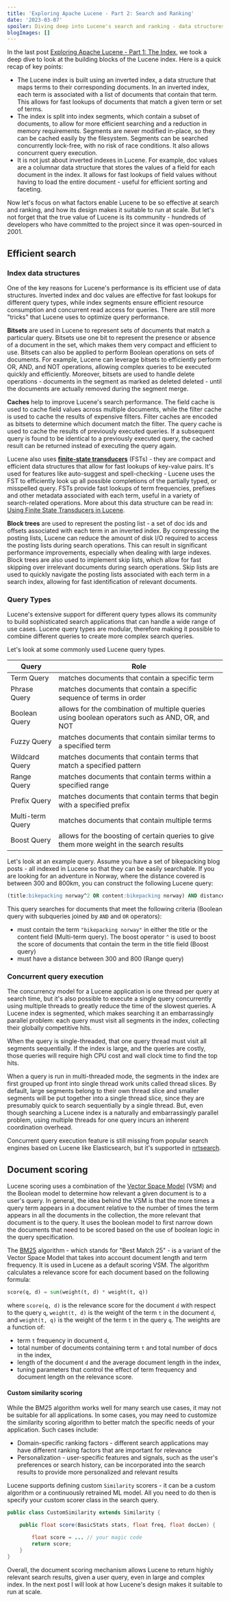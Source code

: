```yaml
---
title: 'Exploring Apache Lucene - Part 2: Search and Ranking'
date: '2023-03-07'
spoiler: Diving deep into Lucene's search and ranking - data structures, query types, concurrent searching and custom scoring.
blogImages: []
---
```


In the last post [Exploring Apache Lucene - Part 1: The Index](https://j.blaszyk.me/tech-blog/exploring-apache-lucene-index/), we took a deep dive to look at the building blocks of the Lucene index. Here is a quick recap of key points:

- The Lucene index is built using an inverted index, a data structure that maps terms to their corresponding documents. In an inverted index, each term is associated with a list of documents that contain that term. This allows for fast lookups of documents that match a given term or set of terms.
- The index is split into index segments, which contain a subset of documents, to allow for more efficient searching and a reduction in memory requirements. Segments are never modified in-place, so they can be cached easily by the filesystem. Segments can be searched concurrently lock-free, with no risk of race conditions. It also allows concurrent query execution.
- It is not just about inverted indexes in Lucene. For example, doc values are a columnar data structure that stores the values of a field for each document in the index. It allows for fast lookups of field values without having to load the entire document - useful for efficient sorting and faceting.

Now let's focus on what factors enable Lucene to be so effective at search and ranking, and how its design makes it suitable to run at scale. But let's not forget that the true value of Lucene is its community - hundreds of developers who have committed to the project since it was open-sourced in 2001.

## Efficient search

### Index data structures

One of the key reasons for Lucene's performance is its efficient use of data structures. Inverted index and doc values are effective for fast lookups for different query types, while index segments ensure efficient resource consumption and concurrent read access for queries. There are still more "tricks" that Lucene uses to optimize query performance.

**Bitsets** are used in Lucene to represent sets of documents that match a particular query. Bitsets use one bit to represent the presence or absence of a document in the set, which makes them very compact and efficient to use. Bitsets can also be applied to perform Boolean operations on sets of documents. For example, Lucene can leverage bitsets to efficiently perform OR, AND, and NOT operations, allowing complex queries to be executed quickly and efficiently. Moreover, bitsets are used to handle delete operations - documents in the segment as marked as deleted deleted - until the documents are actually removed during the segment merge.

**Caches** help to improve Lucene's search performance. The field cache is used to cache field values across multiple documents, while the filter cache is used to cache the results of expensive filters. Filter caches are encoded as bitsets to determine which document match the filter. The query cache is used to cache the results of previously executed queries. If a subsequent query is found to be identical to a previously executed query, the cached result can be returned instead of executing the query again.

Lucene also uses **[finite-state transducers](https://en.wikipedia.org/wiki/Finite-state_transducer)** (FSTs) - they are compact and efficient data structures that allow for fast lookups of key-value pairs. It's used for features like auto-suggest and spell-checking - Lucene uses the FST to efficiently look up all possible completions of the partially typed, or misspelled query. FSTs provide fast lookups of term frequencies, prefixes and other metadata associated with each term, useful in a variety of search-related operations. More about this data structure can be read in: [Using Finite State Transducers in Lucene](https://blog.mikemccandless.com/2010/12/using-finite-state-transducers-in.html).

**Block trees** are used to represent the posting list - a set of doc ids and offsets associated with each term in an inverted index. By compressing the posting lists, Lucene can reduce the amount of disk I/O required to access the posting lists during search operations. This can result in significant performance improvements, especially when dealing with large indexes. Block trees are also used to implement skip lists, which allow for fast skipping over irrelevant documents during search operations. Skip lists are used to quickly navigate the posting lists associated with each term in a search index, allowing for fast identification of relevant documents.

### Query Types

Lucene's extensive support for different query types allows its community to build sophisticated search applications that can handle a wide range of use cases. Lucene query types are modular, therefore making it possible to combine different queries to create more complex search queries.

Let's look at some commonly used Lucene query types.

| Query            | Role                                                                                            |
| ---------------- | ----------------------------------------------------------------------------------------------- |
| Term Query       | matches documents that contain a specific term                                                  |
| Phrase Query     | matches documents that contain a specific sequence of terms in order                            |
| Boolean Query    | allows for the combination of multiple queries using boolean operators such as AND, OR, and NOT |
| Fuzzy Query      | matches documents that contain similar terms to a specified term                                |
| Wildcard Query   | matches documents that contain terms that match a specified pattern                             |
| Range Query      | matches documents that contain terms within a specified range                                   |
| Prefix Query     | matches documents that contain terms that begin with a specified prefix                         |
| Multi-term Query | matches documents that contain multiple terms                                                   |
| Boost Query      | allows for the boosting of certain queries to give them more weight in the search results       |

Let's look at an example query. Assume you have a set of bikepacking blog posts - all indexed in Lucene so that they can be easily searchable. If you are looking for an adventure in Norway, where the distance covered is between 300 and 800km, you can construct the following Lucene query:

```sql
(title:bikepacking norway^2 OR content:bikepacking norway) AND distance:[300 TO 800]

```

This query searches for documents that meet the following criteria (Boolean query with subqueries joined by `AND` and `OR` operators):

- must contain the term `"bikepacking norway"` in either the title or the content field (Multi-term query). The boost operator `^` is used to boost the score of documents that contain the term in the title field (Boost query)
- must have a distance between 300 and 800 (Range query)

### Concurrent query execution

The concurrency model for a Lucene application is one thread per query at search time, but it's also possible to execute a single query concurrently using multiple threads to greatly reduce the time of the slowest queries. A Lucene index is segmented, which makes searching it an embarrassingly parallel problem: each query must visit all segments in the index, collecting their globally competitive hits.

When the query is single-threaded, that one query thread must visit all segments sequentially. If the index is large, and the queries are costly, those queries will require high CPU cost and wall clock time to find the top hits.

When a query is run in multi-threaded mode, the segments in the index are first grouped up front into single thread work units called thread slices. By default, large segments belong to their own thread slice and smaller segments will be put together into a single thread slice, since they are presumably quick to search sequentially by a single thread. But, even though searching a Lucene index is a naturally and embarrassingly parallel problem, using multiple threads for one query incurs an inherent coordination overhead.

Concurrent query execution feature is still missing from popular search engines based on Lucene like Elasticsearch, but it's supported in [nrtsearch](https://github.com/Yelp/nrtsearch).

## Document scoring

Lucene scoring uses a combination of the [Vector Space Model](https://en.wikipedia.org/wiki/Vector_space_model) (VSM) and the Boolean model to determine how relevant a given document is to a user's query. In general, the idea behind the VSM is that the more times a query term appears in a document relative to the number of times the term appears in all the documents in the collection, the more relevant that document is to the query. It uses the boolean model to first narrow down the documents that need to be scored based on the use of boolean logic in the query specification.

The [BM25](https://en.wikipedia.org/wiki/Okapi_BM25) algorithm - which stands for "Best Match 25" - is a variant of the Vector Space Model that takes into account document length and term frequency. It is used in Lucene as a default scoring VSM. The algorithm calculates a relevance score for each document based on the following formula:

```python
score(q, d) = sum(weight(t, d) * weight(t, q))
```

where `score(q, d)` is the relevance score for the document `d` with respect to the query `q`, `weight(t, d)` is the weight of the term `t` in the document `d`, and `weight(t, q)` is the weight of the term `t` in the query `q`. The weights are a function of:

- term `t` frequency in document `d`,
- total number of documents containing term `t` and total number of docs in the index,
- length of the document `d` and the average document length in the index,
- tuning parameters that control the effect of term frequency and document length on the relevance score.

#### Custom similarity scoring

While the BM25 algorithm works well for many search use cases, it may not be suitable for all applications. In some cases, you may need to customize the similarity scoring algorithm to better match the specific needs of your application. Such cases include:

- Domain-specific ranking factors - different search applications may have different ranking factors that are important for relevance
- Personalization - user-specific features and signals, such as the user's preferences or search history, can be incorporated into the search results to provide more personalized and relevant results

Lucene supports defining custom `Similarity` scorers - it can be a custom algorithm or a continuously retrained ML model. All you need to do then is specify your custom scorer class in the search query.

```java
public class CustomSimilarity extends Similarity {

    public float score(BasicStats stats, float freq, float docLen) {

        float score = ... // your magic code
        return score;
    }
}
```

Overall, the document scoring mechanism allows Lucene to return highly relevant search results, given a user query, even in large and complex index. In the next post I will look at how Lucene's design makes it suitable to run at scale.
